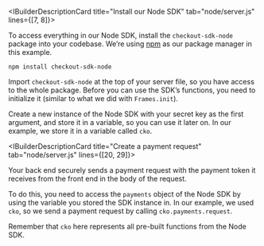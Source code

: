 <IBuilderDescriptionCard title="Install our Node SDK" tab="node/server.js" lines={[7, 8]}>

To access everything in our Node SDK, install the `checkout-sdk-node` package into your codebase. We’re using [npm](https://www.npmjs.com/package/frames-react) as our package manager in this example.

`npm install checkout-sdk-node`


</IBuilderDescriptionCard>
<IBuilderDescriptionCard title="Import our Node SDK into your server file" tab="node/server.js" lines={[7, 8]}>

Import `checkout-sdk-node` at the top of your server file, so you have access to the whole package. Before you can use the SDK’s functions, you need to initialize it (similar to what we did with `Frames.init`). 

Create a new instance of the Node SDK with your secret key as the first argument, and store it in a variable, so you can use it later on. In our example, we store it in a variable called `cko`.


</IBuilderDescriptionCard>

<IBuilderDescriptionCard title="Create a payment request" tab="node/server.js" lines={[20, 29]}>

Your back end securely sends a payment request with the payment token it receives from the front end in the body of the request.

To do this, you need to access the `payments` object of the Node SDK by using the variable you stored the SDK instance in. In our example, we used `cko`, so we send a payment request by calling `cko.payments.request`. 

<TipBox variant="tip">

Remember that `cko` here represents all pre-built functions from the Node SDK.

</TipBox>

</IBuilderDescriptionCard>